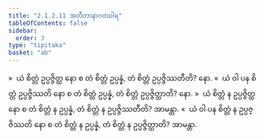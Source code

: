 ```yaml
---
title: "2.1.2.11 အတီတာနာဂတဝါရ"
tableOfContents: false
sidebar:
  order: 3
type: "tipitaka"
basket: "ab"
---
```



<DynamicBreadcrumb />

<Division number="101">

<Paragraph number="480">
»  ယံ စိတ္တံ ဥပ္ပဇ္ဇိတ္ထ နော စ တံ စိတ္တံ ဥပ္ပန္နံ, တံ စိတ္တံ ဥပ္ပဇ္ဇိဿတီတိ? နော.
</Paragraph>

<Paragraph number="481">
«  ယံ ဝါ ပန စိတ္တံ ဥပ္ပဇ္ဇိဿတိ နော စ တံ စိတ္တံ ဥပ္ပန္နံ, တံ စိတ္တံ ဥပ္ပဇ္ဇိတ္ထာတိ? နော.
</Paragraph>

<Paragraph number="482">
»  ယံ စိတ္တံ န ဥပ္ပဇ္ဇိတ္ထ နော စ တံ စိတ္တံ န ဥပ္ပန္နံ, တံ စိတ္တံ န ဥပ္ပဇ္ဇိဿတီတိ? အာမန္တာ.
</Paragraph>

<Paragraph number="483">
«  ယံ ဝါ ပန စိတ္တံ န ဥပ္ပဇ္ဇိဿတိ နော စ တံ စိတ္တံ န ဥပ္ပန္နံ, တံ စိတ္တံ န ဥပ္ပဇ္ဇိတ္ထာတိ? အာမန္တာ.
</Paragraph>
</Division>